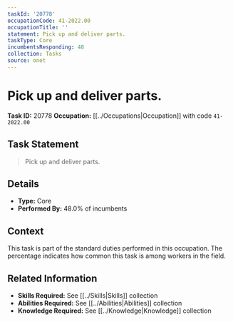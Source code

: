 ```yaml
---
taskId: '20778'
occupationCode: 41-2022.00
occupationTitle: ''
statement: Pick up and deliver parts.
taskType: Core
incumbentsResponding: 48
collection: Tasks
source: onet
---
```

# Pick up and deliver parts.

**Task ID:** 20778
**Occupation:** [[../Occupations|Occupation]] with code `41-2022.00`

## Task Statement

> Pick up and deliver parts.

## Details

- **Type:** Core
- **Performed By:** 48.0% of incumbents

## Context

This task is part of the standard duties performed in this occupation. The percentage indicates how common this task is among workers in the field.

## Related Information

- **Skills Required:** See [[../Skills|Skills]] collection
- **Abilities Required:** See [[../Abilities|Abilities]] collection
- **Knowledge Required:** See [[../Knowledge|Knowledge]] collection
